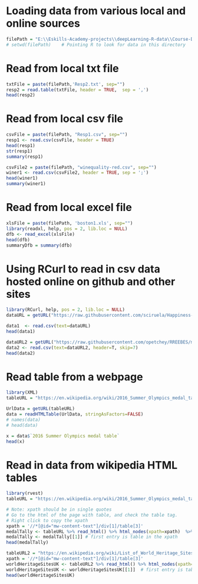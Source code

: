 # Loading data from various local and online sources

```r
filePath = "E:\\Eskills-Academy-projects\\deepLearning-R-data\\Course-Data\\section1\\"
# setwd(filePath)    # Pointing R to look for data in this directory
```


# Read from local txt file
```r
txtFile = paste(filePath,'Resp2.txt', sep="")
resp2 = read.table(txtFile, header = TRUE,  sep = ',')
head(resp2)
```


# Read from local csv file
```r
csvFile = paste(filePath, "Resp1.csv", sep="")
resp1 <- read.csv(csvFile, header = TRUE)
head(resp1)
str(resp1)
summary(resp1)

csvFile2 = paste(filePath, "winequality-red.csv", sep="")
winer1 <- read.csv(csvFile2, header = TRUE, sep = ';')
head(winer1)
summary(winer1)
```


# Read from local excel file
```r
xlsFile = paste(filePath, 'boston1.xls', sep="")
library(readxl, help, pos = 2, lib.loc = NULL)
dfb <- read_excel(xlsFile)
head(dfb)
summaryDfb = summary(dfb)
```


# Using RCurl to read in csv data hosted online on github and other sites
```r
library(RCurl, help, pos = 2, lib.loc = NULL)
dataURL = getURL("https://raw.githubusercontent.com/sciruela/Happiness-Salaries/master/data.csv")

data1  <- read.csv(text=dataURL)
head(data1)

dataURL2 = getURL("https://raw.githubusercontent.com/opetchey/RREEBES/master/Beninca_etal_2008_Nature/data/nutrients_original.csv")
data2 <- read.csv(text=dataURL2, header=T, skip=7)
head(data2)
```


# Read table from a webpage
```r
library(XML)
tableURL = "https://en.wikipedia.org/wiki/2016_Summer_Olympics_medal_table"

UrlData = getURL(tableURL)
data = readHTMLTable(UrlData, stringAsFactors=FALSE)
# names(data)
# head(data)

x = data$`2016 Summer Olympics medal table`
head(x)
```


# Read in data from wikipedia HTML tables 
```r
library(rvest)
tableURL = "https://en.wikipedia.org/wiki/2016_Summer_Olympics_medal_table"

# Note: xpath should be in single quotes
# Go to the html of the page with table, and check the table tag. 
# Right click to copy the xpath
xpath = '//*[@id="mw-content-text"]/div[1]/table[3]'
medalTally <- tableURL %>% read_html() %>% html_nodes(xpath=xpath)  %>% html_table(fill=TRUE)
medalTally <- medalTally[[1]] # first entry is table in the xpath
head(medalTally)
```
```r
tableURL2 = "https://en.wikipedia.org/wiki/List_of_World_Heritage_Sites_in_the_United_Kingdom"
xpath = '//*[@id="mw-content-text"]/div[1]/table[3]'
worldHeritageSitesUK <- tableURL2 %>% read_html() %>% html_nodes(xpath=xpath)  %>% html_table(fill=TRUE)
worldHeritageSitesUK <- worldHeritageSitesUK[[1]]  # first entry is table in the xpath
head(worldHeritageSitesUK)
```
